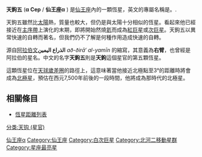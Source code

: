 {{Starbox begin |
   name=天鉤五}}
{{Starbox observe |
  epoch=J2000 |
  ra=21<sup>h</sup> 18<sup>m</sup> 34.8<sup>s</sup> |
  dec=+62° 35′ 08.0″ |
  appmag_v=2.45 |
  constell=[[仙王座|仙王座]]|
  星官 = [[天钩|天钩]]([[危宿|危宿]]、[[玄武|玄武]] )}}
{{Starbox character |
  class=A7 IV |
  b-v=0.22 |
  u-b=0.12 |
  variable=疑似？ }}
{{Starbox astrometry |
  radial_v=-11.5 |
  prop_mo_ra=149.91 |
  prop_mo_dec=48.27 |
  parallax=66.84 |
  p_error=0.49 |
  absmag_v=1.57 }}
{{Starbox detail|
  mass=1.9 |
  radius=2.5 |
  luminosity=18 |
  temperature=7,600 |
  metal=? |
  rotation=246 km/s. |
  age=? }}
{{Starbox catalog |
  names= Alderamin、仙王座 5、[[Henry_L._Giclas_catalogue|Gl]] 826、[[Harvard_Revised_catalogue|HR]] 8162、[[Bonner_Durchmusterung|BD]] +61°2111、 [[亨利·德雷伯星表|HD]] 203280、[[General_Catalogue_of_Trigonometric_Parallaxes|GCTP]] 5139.00、[[Smithsonian_Astrophysical_Observatory_Star_Catalog|SAO]] 19302、FK5 803、[[Hipparcos_catalogue|HIP]] 105199. }}
{{Starbox end}}

'''天鉤五''' ('''α Cep''' / '''仙王座α''' ) 是[[仙王座|仙王座]]內的一顆恆星，英文的專屬名稱是{{lang|en|'''Alderamin'''}}。.

天鉤五雖然比[[太陽|太陽]]熱，質量也較大，但仍是與太陽十分相似的恆星。看起來他已經接近在[[主序帶|主序帶]]上演化的末期，即將開始然燒[[氦|氦]]而成為[[紅巨星|紅巨星]]或[[次巨星|次巨星]]。天鉤五以異常快速的自轉而著名，但我們仍不了解是何種作用造成快速的自轉。

{{lang|en|Alderamin}}源自[[阿拉伯文|阿拉伯文]]'''الذراع اليمين''' ''að-ðirā‘ al-yamīn'' 的縮寫，其意義為'''右臂'''，也曾經是阿拉伯的星名。中文的名字'''天鉤五'''則是'''天鉤'''這個星官的第五顆恆星。

這顆恆星位在[[天球|天球]][[歲差圈|歲差圈]]的路徑上，這意味著當他接近北極點至3°的距離時將會成為[[北極星|北極星]]，預估在西元7,500年前後的一段時間，他將成為那時代的北極星。

== 相關條目 ==
* [[恆星距離列表|恆星距離列表]]

{{s-start}}
{{s-bef|before=[[天鉤八|天鉤八]]}}
{{s-ttl|title=[[北極星|北極星]]|years=[[第7千禧年|6800]]–?}}
{{s-aft|after=[[天津四|天津四]]?}}
{{end}}
{{仙王座恒星}}
{{星官|天钩|9|18}}
[[Category:拜耳天體|仙王座α]]
[[Category:仙王座|Category:仙王座]]
[[Category:白次巨星|Category:白次巨星]]
[[Category:北河二移動星群|Category:北河二移動星群]]
[[分类:天钩_(星官)|分类:天钩 (星官)]]
[[Category:星座最亮星|Category:星座最亮星]]